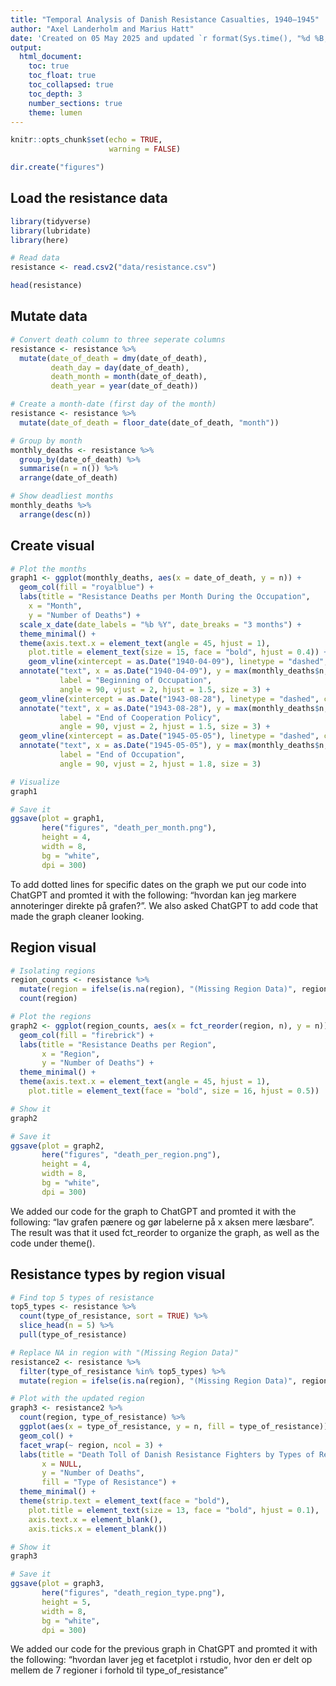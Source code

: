 ```yaml
---
title: "Temporal Analysis of Danish Resistance Casualties, 1940–1945"
author: "Axel Landerholm and Marius Hatt"
date: 'Created on 05 May 2025 and updated `r format(Sys.time(), "%d %B, %Y")`'
output:  
  html_document:
    toc: true
    toc_float: true
    toc_collapsed: true
    toc_depth: 3
    number_sections: true
    theme: lumen
---
```


```r
knitr::opts_chunk$set(echo = TRUE,
                      warning = FALSE)
```

```r
dir.create("figures")
```


## Load the resistance data

```r
library(tidyverse)
library(lubridate)
library(here)

# Read data
resistance <- read.csv2("data/resistance.csv")

head(resistance)
```

## Mutate data
```r
# Convert death column to three seperate columns
resistance <- resistance %>%
  mutate(date_of_death = dmy(date_of_death),   
         death_day = day(date_of_death),
         death_month = month(date_of_death),
         death_year = year(date_of_death))
```

```r
# Create a month-date (first day of the month)
resistance <- resistance %>%
  mutate(date_of_death = floor_date(date_of_death, "month"))

# Group by month
monthly_deaths <- resistance %>%
  group_by(date_of_death) %>%
  summarise(n = n()) %>%
  arrange(date_of_death)

# Show deadliest months
monthly_deaths %>%  
  arrange(desc(n))
```

## Create visual
```r
# Plot the months
graph1 <- ggplot(monthly_deaths, aes(x = date_of_death, y = n)) +
  geom_col(fill = "royalblue") +
  labs(title = "Resistance Deaths per Month During the Occupation",
    x = "Month",
    y = "Number of Deaths") +
  scale_x_date(date_labels = "%b %Y", date_breaks = "3 months") +
  theme_minimal() +
  theme(axis.text.x = element_text(angle = 45, hjust = 1),
    plot.title = element_text(size = 15, face = "bold", hjust = 0.4)) +
    geom_vline(xintercept = as.Date("1940-04-09"), linetype = "dashed", color = "red") +
  annotate("text", x = as.Date("1940-04-09"), y = max(monthly_deaths$n, na.rm = TRUE),
           label = "Beginning of Occupation", 
           angle = 90, vjust = 2, hjust = 1.5, size = 3) +
  geom_vline(xintercept = as.Date("1943-08-28"), linetype = "dashed", color = "red") +
  annotate("text", x = as.Date("1943-08-28"), y = max(monthly_deaths$n, na.rm = TRUE),
           label = "End of Cooperation Policy", 
           angle = 90, vjust = 2, hjust = 1.5, size = 3) +
  geom_vline(xintercept = as.Date("1945-05-05"), linetype = "dashed", color = "red") +
  annotate("text", x = as.Date("1945-05-05"), y = max(monthly_deaths$n, na.rm = TRUE),
           label = "End of Occupation",
           angle = 90, vjust = 2, hjust = 1.8, size = 3)

# Visualize
graph1

# Save it
ggsave(plot = graph1, 
       here("figures", "death_per_month.png"), 
       height = 4, 
       width = 8,
       bg = "white",
       dpi = 300)
```

To add dotted lines for specific dates on the graph we put our code into ChatGPT and promted it with the following: "hvordan kan jeg markere annoteringer direkte på grafen?". We also asked ChatGPT to add code that made the graph cleaner looking.

## Region visual
```r
# Isolating regions 
region_counts <- resistance %>%
  mutate(region = ifelse(is.na(region), "(Missing Region Data)", region)) %>%
  count(region)
```

```r
# Plot the regions
graph2 <- ggplot(region_counts, aes(x = fct_reorder(region, n), y = n)) +
  geom_col(fill = "firebrick") +
  labs(title = "Resistance Deaths per Region",
       x = "Region",
       y = "Number of Deaths") +
  theme_minimal() +
  theme(axis.text.x = element_text(angle = 45, hjust = 1),
    plot.title = element_text(face = "bold", size = 16, hjust = 0.5))

# Show it 
graph2

# Save it
ggsave(plot = graph2,
       here("figures", "death_per_region.png"), 
       height = 4, 
       width = 8,
       bg = "white",
       dpi = 300)
```

We added our code for the graph to ChatGPT and promted it with the following: "lav grafen pænere og gør labelerne på x aksen mere læsbare". The result was that it used fct_reorder to organize the graph, as well as the code under theme().

## Resistance types by region visual
```r
# Find top 5 types of resistance
top5_types <- resistance %>%
  count(type_of_resistance, sort = TRUE) %>%
  slice_head(n = 5) %>%
  pull(type_of_resistance)

# Replace NA in region with "(Missing Region Data)"
resistance2 <- resistance %>%
  filter(type_of_resistance %in% top5_types) %>%
  mutate(region = ifelse(is.na(region), "(Missing Region Data)", region))

# Plot with the updated region
graph3 <- resistance2 %>%
  count(region, type_of_resistance) %>%
  ggplot(aes(x = type_of_resistance, y = n, fill = type_of_resistance)) +
  geom_col() +
  facet_wrap(~ region, ncol = 3) +
  labs(title = "Death Toll of Danish Resistance Fighters by Types of Resistance and Region",
       x = NULL,
       y = "Number of Deaths",
       fill = "Type of Resistance") +
  theme_minimal() +
  theme(strip.text = element_text(face = "bold"),
    plot.title = element_text(size = 13, face = "bold", hjust = 0.1),
    axis.text.x = element_blank(),
    axis.ticks.x = element_blank())

# Show it
graph3

# Save it
ggsave(plot = graph3,
       here("figures", "death_region_type.png"), 
       height = 5, 
       width = 8,
       bg = "white",
       dpi = 300)

```

We  added our code for the previous graph in ChatGPT and promted it with the following: "hvordan laver jeg et facetplot i rstudio, hvor den er delt op mellem de 7 regioner i forhold til type_of_resistance"
